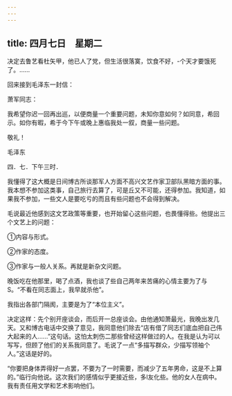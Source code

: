 ```yaml
---
---
---
```

title: 四月七日　星期二
---




决定去鲁艺看杜矢甲，他已人了党，但生活很落寞，饮食不好，-个天才要饿死了。……

回来接到毛泽东一封信：

萧军同志：

我希望你迟一回再出巡，以便商量一个重要问题，未知你意如何？如同意，希回示。如你有暇，希于今下午或晚上惠临我处一叙，商量一些问题。

敬礼！

毛泽东

四．七．下午三时．



我懂得了这大概是日间博古所谈那军人方面不高兴文艺作家卫部队黑暗方面的事。我本想不参加这类事，自己旅行去算了，可是丘又不可能，还得参加。我知道，如果我不参加，一些文人是要吃亏的而且有些问题也不会得到解决。

毛说最近他感到这文艺政策等重要，也开始留心这些问题，也畏懂得些。他提出三个文艺上的问题：

①内容与形式。

②作家的态度。

③作家与一般人关系。再就是新杂文问题。

晚饭吃在他那里，喝了点酒，我也谈了些自己两年来苦痛的心情主要为了与S。“不看在同志面上，我早就杀他”。

我指出各部门隔阂，主要是为了“本位主义”。

决定这样：先个别开座谈会，而后开一总座谈会。由他通知萧最光，我晚出发几天。又和博古电话中交换了意见，我同意他们除去“店有借了同志们底血把自己伟大起来的人……”这句话。这怕太刺伤二那些曾经这样做过的人。在我是认为可以写写，但顾了他们的关系我同意了。毛说了一点“多描写群众，少描写领袖个人。”这话是好的。

“你要把身体弄得好一点罢，不要为了一时需要，而减少了五年男命，这是不上算的。”临行向他说。这次我们的感情似乎更接近些，多l友化些。他的女人在病中。我有责任用文学和艺术影响他们。